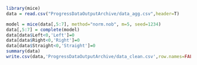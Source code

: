 ```{r}
library(mice)
data = read.csv("ProgressDataOutputArchive/data_agg.csv",header=T)
```

```{r}
model = mice(data[,5:7], method="norm.nob", m=5, seed=1234)
data[,5:7] = complete(model)
data[data$Left<0,'Left']=0
data[data$Right<0,'Right']=0
data[data$Straight<0,'Straight']=0
summary(data)
write.csv(data,'ProgressDataOutputArchive/data_clean.csv',row.names=FALSE,col.names=TRUE)
```
